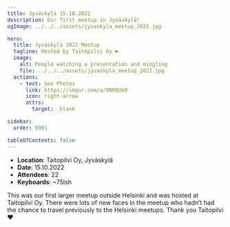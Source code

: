 ```yaml
---
title: Jyväskylä 15.10.2022
description: Our first meetup in Jyväskylä!
ogImage: ../../../assets/jyvaskyla_meetup_2022.jpg

hero:
  title: Jyväskylä 2022 Meetup
  tagline: Hosted by Taitopilvi Oy ❤️
  image:
    alt: People watching a presentation and mingling
    file: ../../../assets/jyvaskyla_meetup_2022.jpg
  actions:
    - text: See Photos
      link: https://imgur.com/a/9NKBUk9
      icon: right-arrow
      attrs:
        target: _blank

sidebar:
  order: 9991

tableOfContents: false
---
```


- **Location**: Taitopilvi Oy, Jyväskylä  
- **Date**: 15.10.2022  
- **Attendees**: 22
- **Keyboards**: ~75ish

This was our first larger meetup outside Helsinki and was hosted at Taitopilvi Oy. There were lots of new faces in the meetup who hadn’t had the chance to travel previously to the Helsinki meetups. Thank you Taitopilvi ❤️